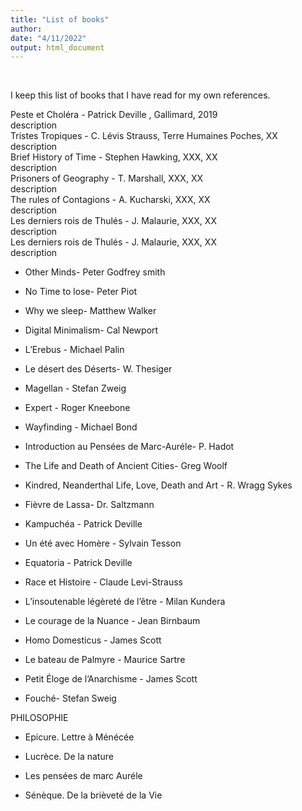 ```yaml
---
title: "List of books"
author: 
date: "4/11/2022"
output: html_document
---
```


<html>  
<link rel="stylesheet" href="/css/custom_books.css" />
</html> 

<br>

I keep this list of books that I have read for my own references. 

<div class="grid">
<div class="reference"> 
<span class = "title">Peste et Choléra</span> - <span class = "author">Patrick Deville </span>, <span class = "edition">Gallimard, </span><span class = "date"> 2019 </span> </div>
<div class="description">description</div>
</div>

<div class="grid">
<div class="reference"> 
<span class="title">Tristes Tropiques</span> - <span class="author">C. Lévis Strauss, </span><span class = "edition">Terre Humaines Poches, </span><span class = "date"> XX </span></div>
<div class="description">description</div>
</div>

<div class="grid">
<div class="reference"> 
<span class="title">Brief History of Time</span> - <span class="author">Stephen Hawking, </span><span class = "edition">XXX, </span><span class = "date"> XX </span></div>
<div class="description">description</div>
</div>

<div class="grid">
<div class="reference"> 
<span class="title">Prisoners of Geography</span> - <span class="author">T. Marshall, </span><span class = "edition">XXX, </span><span class = "date"> XX </span></div>
<div class="description">description</div>
</div>

<div class="grid">
<div class="reference"> 
<span class="title">The rules of Contagions</span> - <span class="author">A. Kucharski, </span><span class = "edition">XXX, </span><span class = "date"> XX </span></div>
<div class="description">description</div>
</div>

<div class="grid">
<div class="reference"> 
<span class="title">Les derniers rois de Thulés</span> - <span class="author">J. Malaurie, </span><span class = "edition">XXX, </span><span class = "date"> XX </span></div>
<div class="description">description</div>
</div>

<div class="grid">
<div class="reference"> 
<span class="title">Les derniers rois de Thulés</span> - <span class="author">J. Malaurie, </span><span class = "edition">XXX, </span><span class = "date"> XX </span></div>
<div class="description">description</div>
</div>



- Other Minds- Peter Godfrey smith

- No Time to lose- Peter Piot

- Why we sleep- Matthew Walker

- Digital Minimalism- Cal Newport 

- L’Erebus - Michael Palin 

- Le désert des Déserts- W. Thesiger

- Magellan - Stefan Zweig

- Expert - Roger Kneebone 

- Wayfinding - Michael Bond

- Introduction au Pensées de Marc-Auréle- P. Hadot

- The Life and Death of Ancient Cities- Greg Woolf

- Kindred, Neanderthal Life, Love, Death and Art - R. Wragg Sykes 

- Fièvre de Lassa- Dr. Saltzmann

- Kampuchéa - Patrick Deville 

- Un été avec Homère - Sylvain Tesson

- Equatoria - Patrick Deville 

- Race et Histoire - Claude Levi-Strauss 

- L’insoutenable légèreté de l’être - Milan Kundera 

- Le courage de la Nuance - Jean Birnbaum

- Homo Domesticus - James Scott

- Le bateau de Palmyre - Maurice Sartre 

- Petit Éloge de l’Anarchisme - James Scott

- Fouché- Stefan Sweig




PHILOSOPHIE 

- Epicure. Lettre à Ménécée 

- Lucrèce. De la nature 

- Les pensées de marc Auréle 

- Sénèque. De la brièveté de la Vie




